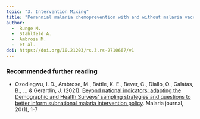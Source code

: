```yaml
---
topic: "3. Intervention Mixing"
title: "Perennial malaria chemoprevention with and without malaria vaccination to reduce malaria burden in young children: a modeling analysis"
author: 
  -  Runge M.
  -  Stahlfeld A.
  -  Ambrose M.
  -  et al.
doi: https://doi.org/10.21203/rs.3.rs-2710667/v1
---
```


### Recommended further reading

-   Ozodiegwu, I. D., Ambrose, M., Battle, K. E., Bever, C., Diallo, O., Galatas, B., ... & Gerardin, J. (2021). [Beyond national indicators: adapting the Demographic and Health Surveys' sampling strategies and questions to better inform subnational malaria intervention policy](https://link.springer.com/article/10.1186/s12936-021-03646-w). Malaria journal, 20(1), 1-7
